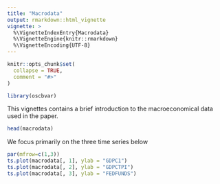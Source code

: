 ```yaml
---
title: "Macrodata"
output: rmarkdown::html_vignette
vignette: >
  %\VignetteIndexEntry{Macrodata}
  %\VignetteEngine{knitr::rmarkdown}
  %\VignetteEncoding{UTF-8}
---
```


```r
knitr::opts_chunk$set(
  collapse = TRUE,
  comment = "#>"
)
```

```r
library(oscbvar)
```

This vignettes contains a brief introduction to the macroeconomical data used in the paper.

```r
head(macrodata)
```

We focus primarily on the three time series below

```r
par(mfrow=c(1,3))
ts.plot(macrodata[, 1], ylab = "GDPC1")
ts.plot(macrodata[, 2], ylab = "GDPCTPI")
ts.plot(macrodata[, 3], ylab = "FEDFUNDS")
```
